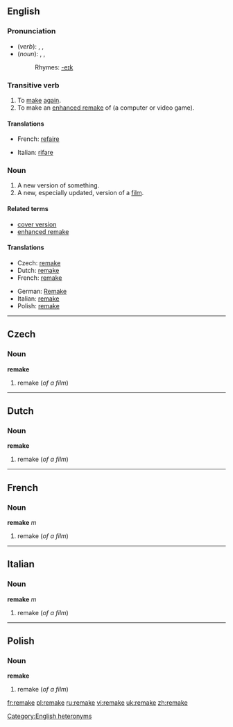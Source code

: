 {{see|Remake}}
==English==

===Pronunciation===
*(''verb''): {{AHD|rēmāk'}}, {{IPA|/riːˈmeɪk/}}, {{SAMPA|/ri:"meIk/}}
*(''noun''): {{AHD|rē'māk}}, {{IPA|/ˈriːmeɪk/}}, {{SAMPA|/"ri:meIk/}}
*:Rhymes: [[Rhymes:English:-eɪk|-eɪk]]

===Transitive verb===
{{rfc-trverb|Transitive verb}}
{{en-verb|remakes|remaking|remade}}

# To [[make]] [[again]].
# To make an [[enhanced remake]] of (a computer or video game).

====Translations====
{{trans-top|make again}}
*French: [[refaire]]
{{trans-mid}}
*Italian: [[rifare]]
{{trans-bottom}}

{{trans-top|make an enhanced remake of (a computer or video game)}}
{{trans-mid}}
{{trans-bottom}}

===Noun===
{{en-noun}}
{{wikipedia}}

# A new version of something.
# A new, especially updated, version of a [[film]].<!--this is a distinct sense from the previous, with distinct translations-->

====Related terms====
*[[cover version]]
*[[enhanced remake]]

====Translations====
{{trans-top|new version of something}}
{{trans-mid}}
{{trans-bottom}}

{{trans-top|new version of film}}
*Czech: [[remake#Czech|remake]]<!--source: Wikipedia article-->
*Dutch: [[remake#Dutch|remake]]<!--source: Wikipedia article-->
*French: [[remake#French|remake]] {{m}}<!--source: Wikipedia article-->
{{trans-mid}}
*German: [[Remake]] {{n}}<!--source: Wikipedia article-->
*Italian: [[remake#Italian|remake]] {{m}}<!--source: Wikipedia article-->
*Polish: [[remake#Polish|remake]]<!--source: Wikipedia article-->
{{trans-bottom}}

[[Category:English heteronyms]]

----

==Czech==

===Noun===
'''remake'''

# remake (''of a film'')

----

==Dutch==

===Noun===
'''remake'''

# remake (''of a film'')

----

==French==

===Noun===
'''remake''' ''m''

# remake (''of a film'')

----

==Italian==

===Noun===
'''remake''' ''m''

# remake (''of a film'')

----

==Polish==

===Noun===
'''remake'''

# remake (''of a film'')

[[fr:remake]]
[[pl:remake]]
[[ru:remake]]
[[vi:remake]]
[[uk:remake]]
[[zh:remake]]